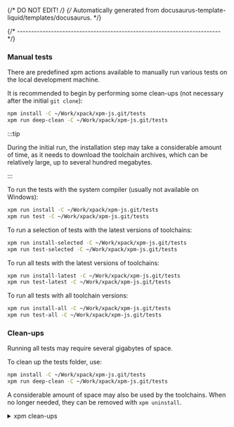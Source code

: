 {/* DO NOT EDIT! */}
{/* Automatically generated from docusaurus-template-liquid/templates/docusaurus. */}


{/* ------------------------------------------------------------------------ */}

### Manual tests

There are predefined xpm actions available to manually run various
tests on the local development machine.

It is recommended to begin by performing some clean-ups (not necessary
after the initial `git clone`):

```sh
npm install -C ~/Work/xpack/xpm-js.git/tests
xpm run deep-clean -C ~/Work/xpack/xpm-js.git/tests
```

:::tip

During the initial run, the installation step may take a considerable
amount of time, as it needs to download the toolchain archives, which
can be relatively large, up to several hundred megabytes.

:::

To run the tests with the system compiler (usually not available on Windows):

```sh
xpm run install -C ~/Work/xpack/xpm-js.git/tests
xpm run test -C ~/Work/xpack/xpm-js.git/tests
```

To run a selection of tests with the latest versions of toolchains:

```sh
xpm run install-selected -C ~/Work/xpack/xpm-js.git/tests
xpm run test-selected -C ~/Work/xpack/xpm-js.git/tests
```

To run all tests with the latest versions of toolchains:

```sh
xpm run install-latest -C ~/Work/xpack/xpm-js.git/tests
xpm run test-latest -C ~/Work/xpack/xpm-js.git/tests
```

To run all tests with all toolchain versions:

```sh
xpm run install-all -C ~/Work/xpack/xpm-js.git/tests
xpm run test-all -C ~/Work/xpack/xpm-js.git/tests
```

### Clean-ups

Running all tests may require several gigabytes of space.

To clean up the tests folder, use:

```sh
npm install -C ~/Work/xpack/xpm-js.git/tests
xpm run deep-clean -C ~/Work/xpack/xpm-js.git/tests
```

A considerable amount of space may also be used by the toolchains.
When no longer needed, they can be removed with `xpm uninstall`.

<details>
<summary>xpm clean-ups</summary>

<CommonXpmCleanUps />

</details>
